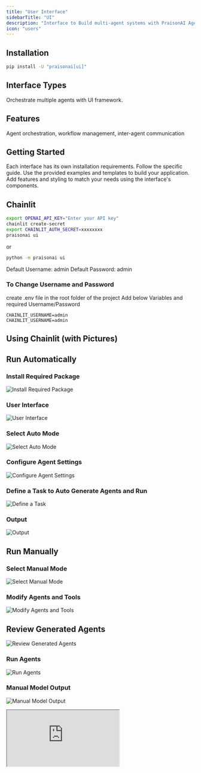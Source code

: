 ```yaml
---
title: "User Interface"
sidebarTitle: "UI"
description: "Interface to Build multi-agent systems with PraisonAI Agent's framework"
icon: "users"
---
```


## Installation

```bash
pip install -U "praisonai[ui]"
```

## Interface Types

<CardGroup cols={2}>
  <Card title="Multi-Agent Systems" icon="users">
    Orchestrate multiple agents with UI framework.
  </Card>
</CardGroup>

## Features

Agent orchestration, workflow management, inter-agent communication

## Getting Started

<Steps>
  <Step title="Install Dependencies">
    Each interface has its own installation requirements. Follow the specific guide.
  </Step>
  <Step title="Create Application">
    Use the provided examples and templates to build your application.
  </Step>
  <Step title="Customize">
    Add features and styling to match your needs using the interface's components.
  </Step>
</Steps>

## Chainlit
```bash
export OPENAI_API_KEY="Enter your API key"
chainlit create-secret
export CHAINLIT_AUTH_SECRET=xxxxxxxx
praisonai ui
```

or 

```bash
python -m praisonai ui
```

Default Username: admin
Default Password: admin

### To Change Username and Password

create .env file in the root folder of the project
Add below Variables and required Username/Password
```
CHAINLIT_USERNAME=admin
CHAINLIT_USERNAME=admin
```

## Using Chainlit (with Pictures)

## Run Automatically

### Install Required Package
![Install Required Package](../images/ui-step-1.png)

### User Interface
![User Interface](../images/ui-step-2.png)

### Select Auto Mode
![Select Auto Mode](../images/ui-step-4.png)

### Configure Agent Settings
![Configure Agent Settings](../images/ui-step-3.png)

### Define a Task to Auto Generate Agents and Run
![Define a Task](../images/ui-step-5.png)

### Output
![Output](../images/ui-step-6.png)

## Run Manually

### Select Manual Mode
![Select Manual Mode](../images/ui-step-7.png)

### Modify Agents and Tools
![Modify Agents and Tools](../images/ui-step-10.png)

## Review Generated Agents
![Review Generated Agents](../images/ui-step-9.png)

### Run Agents
![Run Agents](../images/ui-step-8.png)

### Manual Model Output
![Manual Model Output](../images/ui-step-11.png)

<div className="relative w-full aspect-video">
  <iframe
    className="absolute top-0 left-0 w-full h-full"
    src="https://www.youtube.com/embed/tg-ZjNl3OCg"
    title="YouTube video player"
    allow="accelerometer; autoplay; clipboard-write; encrypted-media; gyroscope; picture-in-picture"
    allowFullScreen
  ></iframe>
</div>